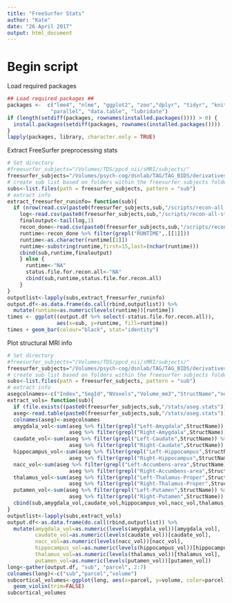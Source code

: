 ```yaml
---
title: "FreeSurfer Stats"
author: "Kate"
date: "26 April 2017"
output: html_document
---
```


# Begin script

Load required packages
```r
## Load required packages ##
packages <-  c("lme4", "nlme", "ggplot2", "zoo","dplyr", "tidyr", "knitr",
              "parallel", "data.table", "lubridate")
if (length(setdiff(packages, rownames(installed.packages()))) > 0) {
  install.packages(setdiff(packages, rownames(installed.packages())))  
}
lapply(packages, library, character.only = TRUE)
```

Extract FreeSurfer preprocessing stats
```r
# Set directory
#freesurfer_subjects="/Volumes/TDS/ppcd_nii/sMRI/subjects/"
freesurfer_subjects="/Volumes/psych-cog/dsnlab/TAG/TAG_BIDS/derivatives/freesurfer6/"
# create sub list based on folders within the freesurfer subjects folder
subs<-list.files(path = freesurfer_subjects, pattern = "sub")
# extract info
extract_freesurfer_runinfo= function(sub){
  if (nrow(read.csv(paste0(freesurfer_subjects,sub,"/scripts/recon-all.done")))>1){
    log<-read.csv(paste0(freesurfer_subjects,sub,"/scripts/recon-all-status.log"))
    finaloutput<-tail(log,1)
    recon_done<-read.csv(paste0(freesurfer_subjects,sub,"/scripts/recon-all.done"))
    runtime<-recon_done %>% filter(grepl("RUNTIME",.[[1]]))
    runtime<-as.character(runtime[[1]])
    runtime<-substring(runtime,first=15,last=(nchar(runtime)))
    cbind(sub,runtime,finaloutput)
    } else {
      runtime<-"NA"
      status.file.for.recon.all<-"NA"
      cbind(sub,runtime,status.file.for.recon.all)
    }
}
outputlist<-lapply(subs,extract_freesurfer_runinfo)
output.df<-as.data.frame(do.call(rbind,outputlist)) %>% 
  mutate(runtime=as.numeric(levels(runtime))[runtime])
times <- ggplot((output.df %>% select(-status.file.for.recon.all)),
                aes(x=sub, y=runtime, fill=runtime))
times + geom_bar(colour="black", stat="identity") 
```


Plot structural MRI info
```r
# Set directory
#freesurfer_subjects="/Volumes/TDS/ppcd_nii/sMRI/subjects/"
freesurfer_subjects="/Volumes/psych-cog/dsnlab/TAG/TAG_BIDS/derivatives/freesurfer6/"
# create sub list based on folders within the freesurfer subjects folder
subs<-list.files(path = freesurfer_subjects, pattern = "sub")
# extract info
asegcolnames<-c("Index","SegId","NVoxels","Volume_mm3","StructName","normMean","normStdDev","normMin","normMax","normRange")
extract_vols= function(sub){
  if (file.exists((paste0(freesurfer_subjects,sub,"/stats/aseg.stats")))){
  aseg<-read.table(paste0(freesurfer_subjects,sub,"/stats/aseg.stats"))
  colnames(aseg)<-asegcolnames
  amygdala_vol<-sum(aseg %>% filter(grepl("Left-Amygdala",StructName)) %>% select(Volume_mm3),
                    aseg %>% filter(grepl("Right-Amygdala",StructName)) %>% select(Volume_mm3))
  caudate_vol<-sum(aseg %>% filter(grepl("Left-Caudate",StructName)) %>% select(Volume_mm3),
                    aseg %>% filter(grepl("Right-Caudate",StructName)) %>% select(Volume_mm3))
  hippocampus_vol<-sum(aseg %>% filter(grepl("Left-Hippocampus",StructName)) %>% select(Volume_mm3),
                    aseg %>% filter(grepl("Right-Hippocampus",StructName)) %>% select(Volume_mm3))
  nacc_vol<-sum(aseg %>% filter(grepl("Left-Accumbens-area",StructName)) %>% select(Volume_mm3),
                    aseg %>% filter(grepl("Right-Accumbens-area",StructName)) %>% select(Volume_mm3))
  thalamus_vol<-sum(aseg %>% filter(grepl("Left-Thalamus-Proper",StructName)) %>% select(Volume_mm3),
                    aseg %>% filter(grepl("Right-Thalamus-Proper",StructName)) %>% select(Volume_mm3))
  putamen_vol<-sum(aseg %>% filter(grepl("Left-Putamen",StructName)) %>% select(Volume_mm3),
                    aseg %>% filter(grepl("Right-Putamen",StructName)) %>% select(Volume_mm3))
  cbind(sub,amygdala_vol,caudate_vol,hippocampus_vol,nacc_vol,thalamus_vol,putamen_vol)}
}
outputlist<-lapply(subs,extract_vols)
output.df<-as.data.frame(do.call(rbind,outputlist)) %>% 
  mutate(amygdala_vol=as.numeric(levels(amygdala_vol))[amygdala_vol],
         caudate_vol=as.numeric(levels(caudate_vol))[caudate_vol],
         nacc_vol=as.numeric(levels(nacc_vol))[nacc_vol],
         hippocampus_vol=as.numeric(levels(hippocampus_vol))[hippocampus_vol],
         thalamus_vol=as.numeric(levels(thalamus_vol))[thalamus_vol],
         putamen_vol=as.numeric(levels(putamen_vol))[putamen_vol])
long<-gather(output.df, "sub", "parcel", 2:7)
colnames(long)<-c("sub","parcel","volume")
subcortical_volumes<-ggplot(long, aes(x=parcel, y=volume, color=parcel)) +
  geom_violin(trim=FALSE)
subcortical_volumes
```